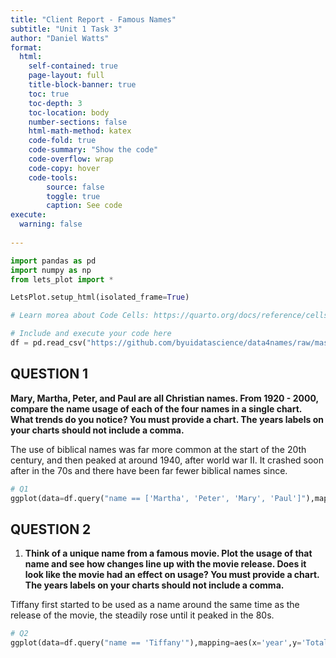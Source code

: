 ```yaml
---
title: "Client Report - Famous Names"
subtitle: "Unit 1 Task 3"
author: "Daniel Watts"
format:
  html:
    self-contained: true
    page-layout: full
    title-block-banner: true
    toc: true
    toc-depth: 3
    toc-location: body
    number-sections: false
    html-math-method: katex
    code-fold: true
    code-summary: "Show the code"
    code-overflow: wrap
    code-copy: hover
    code-tools:
        source: false
        toggle: true
        caption: See code
execute: 
  warning: false
    
---
```


```python
import pandas as pd
import numpy as np
from lets_plot import *

LetsPlot.setup_html(isolated_frame=True)
```

```python
# Learn morea about Code Cells: https://quarto.org/docs/reference/cells/cells-jupyter.html

# Include and execute your code here
df = pd.read_csv("https://github.com/byuidatascience/data4names/raw/master/data-raw/names_year/names_year.csv")
```



## QUESTION 1

<!-- Make sure at least one of your charts includes reference marks!! -->

__Mary, Martha, Peter, and Paul are all Christian names. From 1920 - 2000, compare the name usage of each of the four names in a single chart. What trends do you notice? You must provide a chart. The years labels on your charts should not include a comma.__ 

The use of biblical names was far more common at the start of the 20th century, and then peaked at around 1940, after world war II. It crashed soon after in the 70s and there have been far fewer biblical names since. 

```python
# Q1
ggplot(data=df.query("name == ['Martha', 'Peter', 'Mary', 'Paul']"),mapping=aes(x='year',y='Total',color='name'))+ geom_line()+scale_x_continuous(limits=[1920, 2000], format='d')

```


## QUESTION 2

1. __Think of a unique name from a famous movie. Plot the usage of that name and see how changes line up with the movie release. Does it look like the movie had an effect on usage? You must provide a chart. The years labels on your charts should not include a comma.__  

Tiffany first started to be used as a name around the same time as the release of the movie, the steadily rose until it peaked in the 80s. 

```python
# Q2
ggplot(data=df.query("name == 'Tiffany'"),mapping=aes(x='year',y='Total')) + geom_line()+scale_x_continuous(limits=[1955, 2015], format='d') + geom_vline(xintercept=1961, linetype=5, color='blue')+ geom_text(x = 1960, y = 8000, label = "Breakfast at Tiffany's Release Date",angle = 90,color='blue')+geom_text(x=1985,y=16300,label="Peak Tiffany in 1988")
```


